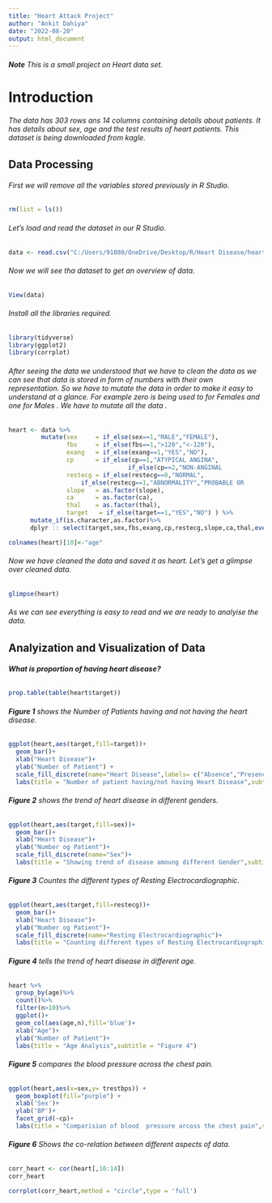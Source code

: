 ```yaml
---
title: "Heart Attack Project"
author: "Ankit Dahiya"
date: "2022-08-20"
output: html_document
---
```

###### **Note** This is a small project on Heart data set.

# Introduction

###### The data has 303 rows ans 14 columns containing details about patients. It has details about sex, age and the test results of heart patients. This dataset is being downloaded from kagle. 


## Data Processing
###### First we will remove all the variables stored previously in R Studio.

```r
rm(list = ls())
```


###### Let's load and read the dataset in our R Studio.

```r
data <- read.csv("C:/Users/91880/OneDrive/Desktop/R/Heart Disease/heart.csv")
```

###### Now we will see tha dataset to get an overview of data.

```r
View(data)
```

###### Install all the libraries required.
```r
library(tidyverse)
library(ggplot2)
library(corrplot)
```


###### After seeing the data we understood that we have to clean the data as we can see that data is stored in form of numbers with their own representation. So we have to mutate the data in order to make it easy to understand at a glance. For example zero is being used to for Females and one for Males . We have to mutate all the data .


```r
heart <- data %>% 
         mutate(sex     = if_else(sex==1,"MALE","FEMALE"),
                fbs     = if_else(fbs==1,">120","<-120"),
                exang   = if_else(exang==1,"YES","NO"),
                cp      = if_else(cp==1,"ATYPICAL ANGINA",
                                 if_else(cp==2,"NON-ANGINAL                                                   PAIN","ASYMPTOMATIC")),
                restecg = if_else(restecg==0,"NORMAL",
                    if_else(restecg==1,"ABNORMALITY","PROBABLE OR                                                         DEFINITE")),
                slope   = as.factor(slope),
                ca      = as.factor(ca),
                thal    = as.factor(thal),
                target   = if_else(target==1,"YES","NO") ) %>% 
      mutate_if(is.character,as.factor)%>%
      dplyr :: select(target,sex,fbs,exang,cp,restecg,slope,ca,thal,everything())

colnames(heart)[10]<-"age" 
```

###### Now we have cleaned the data and saved it as heart. Let's get a glimpse over cleaned data.

```r
glimpse(heart)
```

###### As we can see everything is easy to read and we are ready to analyise the data.

## Analyization and Visualization of Data

###### **What is proportion of having heart disease?**

```r
prop.table(table(heart$target)) 
```

###### **Figure 1** shows the Number of Patients having and not having the heart disease.

```r
ggplot(heart,aes(target,fill=target))+
  geom_bar()+
  xlab("Heart Disease")+
  ylab("Number of Patient") +
  scale_fill_discrete(name="Heart Disease",labels= c("Absence","Presence")) +
  labs(title = "Number of patient having/not having Heart Disease",subtitle = "Figure 1")
```



###### **Figure 2** shows the trend of heart disease in different genders.

```r
ggplot(heart,aes(target,fill=sex))+
  geom_bar()+
  xlab("Heart Disease")+
  ylab("Number og Patient")+
  scale_fill_discrete(name="Sex")+
  labs(title = "Showing trend of disease amoung different Gender",subtitle = "Figure 2")
```

###### **Figure 3** Countes the different types of Resting Electrocardiographic.

```r
ggplot(heart,aes(target,fill=restecg))+
  geom_bar()+
  xlab("Heart Disease")+
  ylab("Number og Patient")+
  scale_fill_discrete(name="Resting Electrocardiographic")+
  labs(title = "Counting different types of Resting Electrocardiographic",subtitle = "Figure 3")
```



###### **Figure 4** tells the trend of heart disease in different age.

```r
heart %>%
  group_by(age)%>%
  count()%>%
  filter(n>10)%>%
  ggplot()+
  geom_col(aes(age,n),fill='blue')+
  xlab("Age")+
  ylab("Number of Patient")+
  labs(title = "Age Analysis",subtitle = "Figure 4")
```



###### **Figure 5** compares the blood pressure across the chest pain.


```r
ggplot(heart,aes(x=sex,y= trestbps)) +
  geom_boxplot(fill="purple") +
  xlab('Sex')+
  ylab('BP')+
  facet_grid(~cp)+
  labs(title = "Comparision of blood  pressure arcoss the chest pain",subtitle = "Figure 5")
```



###### **Figure 6** Shows the co-relation between different aspects of data.

```r
corr_heart <- cor(heart[,10:14])
corr_heart

corrplot(corr_heart,method = "circle",type = 'full')
```




